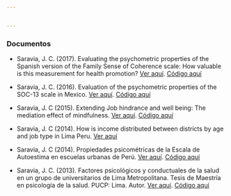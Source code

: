 ```yaml
---


---
```


### Documentos

- Saravia, J. C. (2017). Evaluating the psychometric properties of the Spanish version of the Family Sense of Coherence scale: How valuable is this measurement for health promotion? [Ver aquí](images/Escalas_FSOC.pdf). [Código aquí](https://github.com/jsaraviadrago/Portafolio/tree/master/4.%20Family%20Sense%20of%20Coherence%20(2017))

- Saravia, J. C. (2016). Evaluation of the psychometric properties of the SOC-13 scale in Mexico. [Ver aquí](). [Código aquí]()

- Saravia, J. C (2015). Extending Job hindrance and well being: The mediation effect of mindfulness. [Ver aquí](images/Extending_JH.pdf). [Código aquí](https://github.com/jsaraviadrago/Portafolio/tree/master/3.%20Job%20hindrance%20(2015))

- Saravia, J. C (2014). How is income distributed between districts by age and job type in Lima Peru. [Ver aquí](images/Income_peru.pdf)

- Saravia, J. C (2014). Propiedades psicométricas de la Escala de Autoestima en escuelas urbanas de Perú. [Ver aquí](images/Escala de Autoestima.pdf). [Código aquí](https://github.com/jsaraviadrago/Portafolio/tree/master/2.%20Autoestima%20(2014))

- Saravia, J. C. (2013). Factores psicológicos y conductuales de la salud en un grupo de universitarios de Lima Metropolitana. Tesis de Maestría en psicología de la salud. PUCP: Lima. Autor. [Ver aquí](https://www.researchgate.net/publication/275340384_Factores_psicologicos_y_conductuales_de_la_salud_en_un_grupo_de_universitarios_de_Lima_Metropolitana). [Código aquí](https://github.com/jsaraviadrago/Portafolio/tree/master/1.%20Tesis%20salud%20(2013))


 

